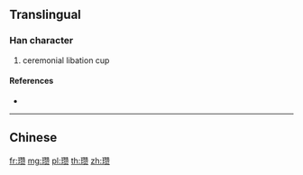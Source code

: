 {{character info/new}}
{{also|瓚}}
==Translingual==

===Han character===
{{Han char|rn=96|rad=玉|as=16|sn=20|four=|canj=MGHUO}}

# ceremonial libation cup

====References====
* {{Han ref|kx=0745.141|hdz=21145.170|uh=74D2|ud=29906}}

----
==Chinese==
{{zh-see|瓚}}

[[fr:瓒]]
[[mg:瓒]]
[[pl:瓒]]
[[th:瓒]]
[[zh:瓒]]